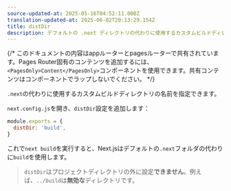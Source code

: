 ```yaml
---
source-updated-at: 2025-05-16T04:52:11.000Z
translation-updated-at: 2025-06-02T20:13:29.154Z
title: distDir
description: デフォルトの .next ディレクトリの代わりに使用するカスタムビルドディレクトリを設定します。
---
```


{/* このドキュメントの内容はappルーターとpagesルーターで共有されています。Pages Router固有のコンテンツを追加するには、`<PagesOnly>Content</PagesOnly>`コンポーネントを使用できます。共有コンテンツはコンポーネントでラップしないでください。 */}

`.next`の代わりに使用するカスタムビルドディレクトリの名前を指定できます。

`next.config.js`を開き、`distDir`設定を追加します：

```js filename="next.config.js"
module.exports = {
  distDir: 'build',
}
```

これで`next build`を実行すると、Next.jsはデフォルトの`.next`フォルダの代わりに`build`を使用します。

> `distDir`はプロジェクトディレクトリの外に設定**できません**。例えば、`../build`は**無効な**ディレクトリです。